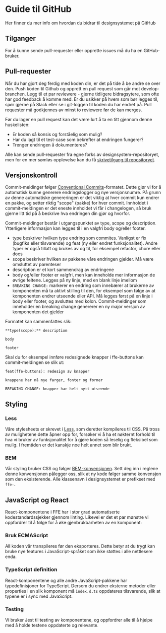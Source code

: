 
<Meta title="Bidra/Guide til GitHub" />

# Guide til GitHub

Her finner du mer info om hvordan du bidrar til designsystemet på GitHub

## Tilganger
For å kunne sende pull-requester eller opprette issues må du ha en GitHub-bruker.

## Pull-requester
Når du har gjort deg ferdig med koden din, er det på tide å be andre se over den. Push koden til Github og opprett en pull request som går mot develop-branchen. Legg til et par reviewere - gjerne tidligere bidragsytere, som ofte har god feedback å komme med. Er du usikker på hvem som bør legges til, spør gjerne på Slack eller se i git-loggen til koden du har endret på. Pull requester må godkjennes av minst to reviewere før de kan merges.

Før du lager en pull request kan det være lurt å ta en titt gjennom denne huskelisten:
* Er koden så konsis og forståelig som mulig?
* Har du lagt til et test-case som bekrefter at endringen fungerer?
* Trenger endringen å dokumenteres?

Alle kan sende pull-requester fra egne forks av designsystem-repositoryet, men for en mer sømløs opplevelse kan du få [skrivetilgang til repositoryet](/faq/).

## Versjonskontroll
Commit-meldinger følger [Conventional Commits](https://conventionalcommits.org/)-formatet. Dette gjør vi for å automatisk kunne generere endringslogger og nye versjonsnumre. På grunn av denne automatiske genereringen er det viktig at hver commit kun endrer en pakke, og setter riktig "scope" (pakke) for hver commit. Innholdet i commit-meldingen er det eneste innholdet vi får i changelogen, så bruk gjerne litt tid på å beskrive hva endringen din gjør og hvorfor.

Commit-meldinger består i utgangspunktet av type, scope og description. Ytterligere informasjon kan legges til i en valgfri body og/eller footer.

* type beskriver hvilken type endring som commites. Vanligst er fix (bugfiks eller tilsvarende) og feat (ny eller endret funksjonalitet). Andre typer er også tillatt og brukes av og til, for eksempel refactor, chore eller docs
* scope beskriver hvilken av pakkene våre endringen gjelder. Må være omsluttet av parenteser
* description er et kort sammendrag av endringene
* body og/eller footer er valgfri, men kan inneholde mer informasjon de øvrige feltene. Legges på ny linje, med en blank linje imellom
* `BREAKING CHANGE:` markerer en endring som innebærer at brukerne av komponenten må ta aktivt stilling til den, for eksempel som følge av at komponenten endrer utseende eller API. Må legges først på en linje i body eller footer, og avsluttes med kolon. Commit-meldinger som inneholder en breaking change genererer en ny major versjon av komponenten det gjelder

Formatet kan sammenfattes slik:
```
**type(scope):** description

body

footer
```
Skal du for eksempel innføre redesignede knapper i ffe-buttons kan commit-meldingen se slik ut:
```
feat(ffe-buttons): redesign av knapper

knappene har nå nye farger, fonter og former

BREAKING CHANGE: knapper har helt nytt utseende
```

## Styling

### Less
Våre stylesheets er skrevet i [Less](http://lesscss.org/), som deretter kompileres til CSS. På tross av mulighetene dette åpner opp for, forsøker vi å ha et nøkternt forhold til hva vi bruker av funksjonalitet for å gjøre koden så leselig og fleksibel som mulig. I fremtiden er det kanskje noe helt annet som blir brukt.

### BEM
Vår styling bruker CSS og følger [BEM-konvensjonen](http://getbem.com/). Sett deg inn i reglene denne konvensjonen pålegger oss, slik at ny kode følger samme konvensjon som den eksisterende. Alle klassenavn i designsystemet er prefikset med `ffe-`.

## JavaScript og React
React-komponentene i FFE har i stor grad automatiserte kodestandardssjekker gjennom linting. Likevel er det et par mønstre vi oppfordrer til å følge for å øke gjenbrukbarheten av en komponent:

### Bruk ECMAScript
All koden vår transpileres før den eksporteres. Dette betyr at du trygt kan bruke nye features i JavaScript-språket som ikke støttes i alle nettlesere enda.

### TypeScript definition
React-komponentene og alle andre JavaScript-pakkene har typedefinisjoner for TypeScript. Dersom du endrer eksterne metoder eller properties i en slik komponent må `index.d.ts` oppdateres tilsvarende, slik at typene er i sync med JavaScript.

### Testing
Vi bruker Jest til testing av komponentene, og oppfordrer alle til å hjelpe med å holde testene oppdaterte og relevante. 